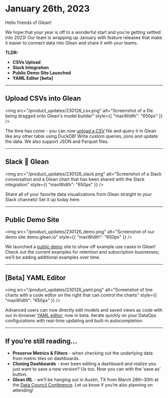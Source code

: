 # January 26th, 2023

Hello friends of Glean!

We hope that your year is off to a wonderful start and you’re getting settled into 2023! Our team is wrapping up January with feature releases that make it easier to connect data into Glean and share it with your teams.

**TLDR:**

- **CSVs Upload**
- **Slack Integration**
- **Public Demo Site Launched**
- **YAML Editor [beta]**

---

## Upload CSVs into Glean

<img src="/product_updates/230126_csv.png" alt="Screenshot of a file being dragged onto Glean's model builder" style={{ "maxWidth": "650px" }} />

The time has come - you can now [upload a CSV](../../docs/data-modeling/query-data-files/) file and query it in Glean like any other table using DuckDB! Write custom queries, joins and update the data. We also support JSON and Parquet files.

---

## Slack 🤝 Glean

<img src="/product_updates/230126_slack.png" alt="Screenshot of a Slack conversation and a Glean chart that has been shared with the Slack integration" style={{ "maxWidth": "650px" }} />

Share all of your favorite data visualizations from Glean straight to your Slack channels! Set it up today here.

---

## Public Demo Site

<img src="/product_updates/230126_demo.png" alt="Screenshot of our demo site demo.glean.io" style={{ "maxWidth": "650px" }} />

We launched a [public demo](https://demo.glean.io/) site to show off example use cases in Glean! Check out the current examples for retention and subscription businesses; we’ll be adding additional examples over time.

---

## [Beta] YAML Editor

<img src="/product_updates/230126_yaml.png" alt="Screenshot of line charts with a code editor on the right that can control the charts" style={{ "maxWidth": "650px" }} />

Advanced users can now directly edit models and saved views as code with our in-browser [YAML editor](../docs/data-ops/Using-the-YAML-Editor.md), now in beta. Iterate quickly on your DataOps configurations with real-time updating and built-in autocompletion.

---

## If you’re still reading…

- **Preserve Metrics & Filters** - when checking out the underlying data from metric tiles on dashboards.
- **Cloning Dashboards** - ever been editing a dashboard and realize you just want to save a new version? Us too. Now you can with the ‘save as’ button.
- **Glean IRL** - we’ll be hanging out in Austin, TX from March 28th-30th at the [Data Council Conference](https://www.datacouncil.ai/austin). Let us know if you’re also planning on attending!
